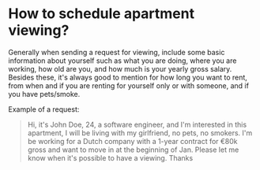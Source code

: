 # How to schedule apartment viewing?

Generally when sending a request for viewing, include some basic information about yourself such as what you are doing, where you are working, how old are you, and how much is your yearly gross salary. Besides these, it's always good to mention for how long you want to rent, from when and if you are renting for yourself only or with someone, and if you have pets/smoke.

Example of a request:

> Hi, it's John Doe, 24, a software engineer, and I'm interested in this apartment, I will be living with my girlfriend, no pets, no smokers. I'm be working for a Dutch company with a 1-year contract for €80k gross and want to move in at the beginning of Jan. Please let me know when it's possible to have a viewing. Thanks
